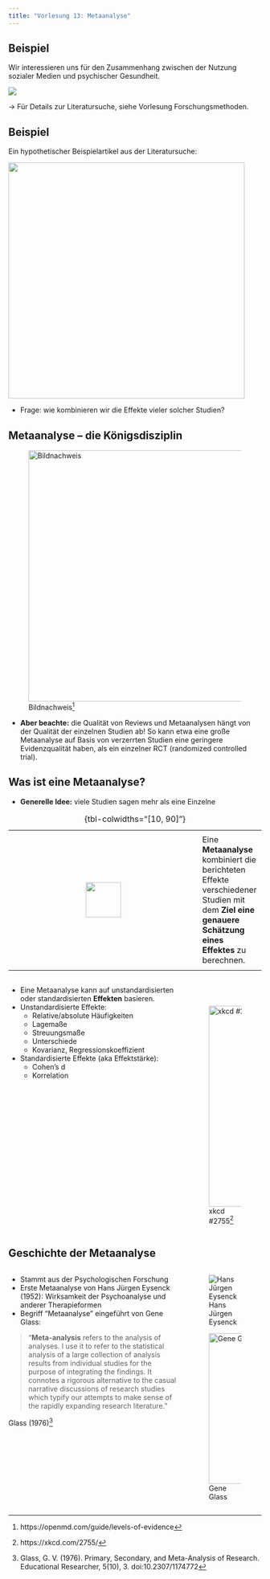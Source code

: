 ```yaml
---
title: "Vorlesung 13: Metaanalyse"
---
```



## Beispiel

<div class="vspace-medium"></div>

Wir interessieren uns für den Zusammenhang zwischen der Nutzung sozialer Medien und psychischer Gesundheit.

<div class="vspace-medium"></div>

![](images/metaanalysis1.png)

<div class="vspace-medium"></div>

&rarr; Für Details zur Literatursuche, siehe Vorlesung Forschungsmethoden.




<!-- ## Der Forschungsprozess {.hcenter-slide}

```yaml { .animate src="images/scientific_process.svg"}
setup:
    - element: "#results"
      modifier: function() { this.node.style.fill = 'green'; }
    - element: "#resultsbg"
      modifier: function() { this.node.style.fill = '#d8ffe2';}
``` -->



<!----------------->
<!--- New slide --->
<!----------------->
## Beispiel

<div class="vspace-medium"></div>

Ein hypothetischer Beispielartikel aus der Literatursuche:

<div class="vspace-medium"></div>

![](images/metaanalysis2.png){height=470px}

- Frage: wie kombinieren wir die Effekte vieler solcher Studien?



<!----------------->
<!--- New slide --->
<!----------------->
## Metaanalyse &ndash; die Königsdisziplin

![Bildnachweis^[https://openmd.com/guide/levels-of-evidence]](images/levels-of-evidence.svg){height=500px}

- **Aber beachte:** die Qualität von Reviews und Metaanalysen hängt von der Qualität der einzelnen Studien ab! So kann etwa eine große Metaanalyse auf Basis von verzerrten Studien eine geringere Evidenzqualität haben, als ein einzelner RCT (randomized controlled trial).

<!----------------->
<!--- New slide --->
<!----------------->
## Was ist eine Metaanalyse?

- **Generelle Idee:** viele Studien sagen mehr als eine Einzelne

::: {.definition}
<!---  Definition--->
|||
|:-:|-|
|||
| ![](images/definition.svg){height=70px} | Eine [**Metaanalyse**]{color="navy"} kombiniert die berichteten Effekte verschiedener Studien mit dem **Ziel eine genauere Schätzung eines Effektes** zu berechnen. |
|||
: {tbl-colwidths="[10, 90]"}
:::

:::: {.columns}
::: {.column width="70%"}
- Eine Metaanalyse kann auf unstandardisierten oder standardisierten **Effekten** basieren.
- Unstandardisierte Effekte:
  - Relative/absolute Häufigkeiten
  - Lagemaße
  - Streuungsmaße
  - Unterschiede
  - Kovarianz, Regressionskoeffizient
- Standardisierte Effekte (aka Effektstärke):
  - Cohen's d
  - Korrelation  
:::
::: {.column width="30%"}
![xkcd #2755^[https://xkcd.com/2755/]](images/xkcd2755.png){height=400px style="margin-top:40px"}
:::
::::




<!----------------->
<!--- New slide --->
<!----------------->
## Geschichte der Metaanalyse

:::: {.columns}
::: {.column width="70%"}

- Stammt aus der Psychologischen Forschung
- Erste Metaanalyse von Hans Jürgen Eysenck (1952): Wirksamkeit der Psychoanalyse und anderer Therapieformen
- Begriff "Metaanalyse" eingeführt von Gene Glass:

> "**Meta-analysis** refers to the analysis of analyses. I use it to refer to the statistical analysis of a large collection of analysis results from individual studies for the purpose of integrating the findings. It connotes a rigorous alternative to the casual narrative discussions of research studies which typify our attempts to make sense of the rapidly expanding research literature.”

[Glass (1976)^[Glass, G. V. (1976). Primary, Secondary, and Meta-Analysis of Research. Educational Researcher, 5(10), 3. doi:10.2307/1174772]]{.quote-citation}
:::
::: {.column width="30%"}
![Hans Jürgen Eysenck](images/portrait_eysenck.jpg)

<div class="vspace-medium"></div>

![Gene Glass](images/portrait_glass.png){height=300px}
:::
::::


